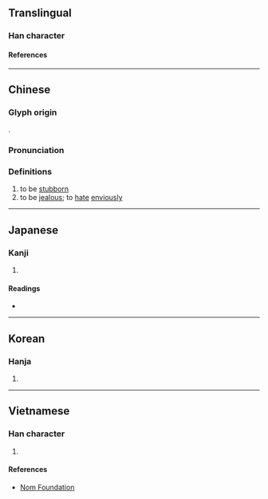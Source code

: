 {{character info/new}}
==Translingual==

===Han character===
{{Han char|rn=61|rad=心|as=04|sn=7|four=94047|canj=PJE|ids=⿰忄支}}

====References====
{{Han ref|kx=0378.060|dkj=10375|dj=0706.060|hdz=42275.140|uh=5FEE}}

----

==Chinese==
{{zh-forms}}

===Glyph origin===
{{Han etym}}
{{Han compound|心|支|ls=psc|c1=s|c2=p|t1=heart}}.

===Pronunciation===
{{zh-pron
|m=zhì
|c=zi3,gei6
|mc=y
|oc=y
|cat=v
}}

===Definitions===
{{zh-hanzi}}

# to be [[stubborn]]
# to be [[jealous]]; to [[hate]] [[envious]]ly

----

==Japanese==

===Kanji===
{{ja-kanji|grade=|rs=心04}}

# {{defn|lang=ja|sort=心04}}

====Readings====
* {{ja-readings|on=[[し]] (shi), [[き]] (ki), [[ぎ]] (gi)|kun=[[さからう]] (sakarau)}}

----

==Korean==

===Hanja===
{{ko-hanja|hangeul=기|eumhun=|rv=gi|mr=ki|y=ki}}

# {{defn|lang=ko|sort=心04}}

----

==Vietnamese==

===Han character===
{{vi-readings|rs=心04|hanviet=kĩ}}

# {{defn|lang=vi|sort=心04}}

====References====
* [http://nomfoundation.org/common/nom_details.php?codepoint=5fee Nom Foundation]